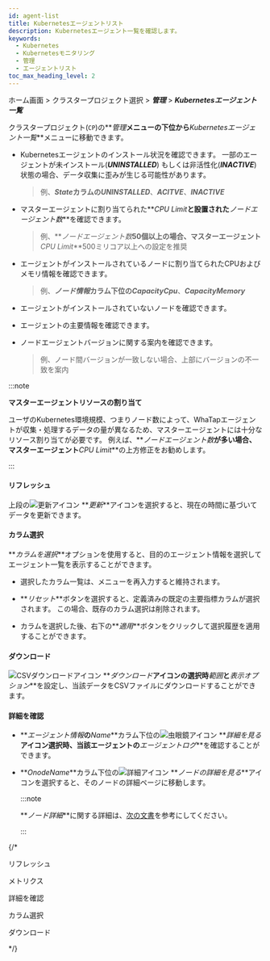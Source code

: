 ```yaml
---
id: agent-list
title: Kubernetesエージェントリスト
description: Kubernetesエージェント一覧を確認します。
keywords:
  - Kubernetes
  - Kubernetesモニタリング
  - 管理
  - エージェントリスト
toc_max_heading_level: 2
---
```


ホーム画面 > クラスタープロジェクト選択 > **_管理_** > **_Kubernetesエージェント一覧_** 

クラスタープロジェクト(<code class='my'>CP</code>)の**_管理_**メニューの下位から**_Kubernetesエージェント一覧_**メニューに移動できます。 

<ImgLang img='k8s-agent-list.png' desc='Kubernetesエージェントリスト' />

- Kubernetesエージェントのインストール状況を確認できます。 一部のエージェントが未インストール(**_UNINSTALLED_**) もしくは非活性化(**_INACTIVE_**) 状態の場合、データ収集に歪みが生じる可能性があります。

  > 例、**_State_**カラムの**_UNINSTALLED_**、**_ACITVE_**、**_INACTIVE_**

- マスターエージェントに割り当てられた**_CPU Limit_**と設置された**_ノードエージェント数_**を確認できます。 

  > 例、**_ノードエージェント数_**50個以上の場合、マスターエージェント**_CPU Limit_**500ミリコア以上への設定を推奨

- エージェントがインストールされているノードに割り当てられたCPUおよびメモリ情報を確認できます。 

  > 例、**_ノード情報_**カラム下位の**_CapacityCpu_**、**_CapacityMemory_** 

- エージェントがインストールされていないノードを確認できます。 

- エージェントの主要情報を確認できます。 

- ノードエージェントバージョンに関する案内を確認できます。

  > 例、ノード間バージョンが一致しない場合、上部にバージョンの不一致を案内

:::note 

**マスターエージェントリソースの割り当て**

ユーザのKubernetes環境規模、つまりノード数によって、WhaTapエージェントが収集・処理するデータの量が異なるため、マスターエージェントには十分なリソース割り当てが必要です。 例えば、**_ノードエージェント数_**が多い場合、マスターエージェント**_CPU Limit_**の上方修正をお勧めします。

:::

#### リフレッシュ

上段の![更新アイコン](/img/ic-refresh2.svg) **_更新_**アイコンを選択すると、現在の時間に基づいてデータを更新できます。

#### カラム選択

**_カラムを選択_**オプションを使用すると、目的のエージェント情報を選択してエージェント一覧を表示することができます。 

- 選択したカラム一覧は、メニューを再入力すると維持されます。

- **_リセット_**ボタンを選択すると、定義済みの既定の主要指標カラムが選択されます。 この場合、既存のカラム選択は削除されます。

- カラムを選択した後、右下の**_適用_**ボタンをクリックして選択履歴を適用することができます。

#### ダウンロード

![CSVダウンロードアイコン](/img/ico-csv.svg) **_ダウンロード_**アイコンの選択時**_範囲_**と**_表示オプション_**を設定し、当該データをCSVファイルにダウンロードすることができます。 

#### 詳細を確認

- **_エージェント情報_**の**_Name_**カラム下位の![虫眼鏡アイコン](/img/ic-search.svg) **_詳細を見る_**アイコン選択時、当該エージェントの**_エージェントログ_**を確認することができます。

- **_OnodeName_**カラム下位の![詳細アイコン](/img/ic-pageview.svg) **_ノードの詳細を見る_**アイコンを選択すると、そのノードの詳細ページに移動します。 

  :::note 

  **_ノード詳細_**に関する詳細は、[次の文書](https://docs.whatap.io/kubernetes/node-details)を参考にしてください。

  ::: 

{/* 

リフレッシュ

メトリクス

詳細を確認

カラム選択

ダウンロード

*/}

